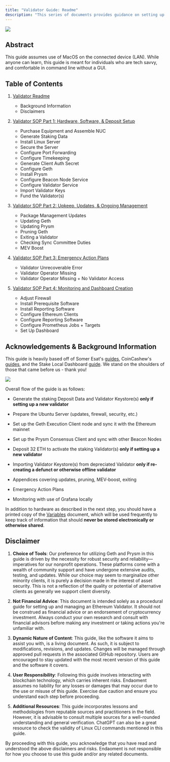 ```yaml
---
title: "Validator Guide: Readme"
description: "This series of documents provides guidance on setting up and managing an Ethereum Validator (including updating, pruning, etc.). Additionally, emergency protocols are provided in the case of an unrecoverable error on the node or the manager of a validator disappears (but the validator can be accessed)."
---
```


<Frame caption="Praise Leslie">
  <img src="/images/leslie.png" />
</Frame>

## Abstract

This guide assumes use of MacOS on the connected device (LAN). While anyone can learn, this guide is meant for individuals who are tech savvy, and comfortable in command line without a GUI.

## Table of Contents

1. [Validator Readme](/validators/introduction)  
   * Background Information  
   * Disclaimers

2. [Validator SOP Part 1: Hardware, Software, & Deposit Setup](/validators/validator-sop-part1-setup)  
   * Purchase Equipment and Assemble NUC  
   * Generate Staking Data  
   * Install Linux Server  
   * Secure the Server  
   * Configure Port Forwarding  
   * Configure Timekeeping  
   * Generate Client Auth Secret  
   * Configure Geth  
   * Install Prysm  
   * Configure Beacon Node Service  
   * Configure Validator Service  
   * Import Validator Keys  
   * Fund the Validator(s)

3. [Validator SOP Part 2: Upkeep, Updates, & Ongoing Management](/validators/validator-sop-part2-upkeep)  
   * Package Management Updates  
   * Updating Geth  
   * Updating Prysm  
   * Pruning Geth  
   * Exiting a Validator  
   * Checking Sync Committee Duties  
   * MEV Boost

4. [Validator SOP Part 3: Emergency Action Plans](/validators/validator-sop-part3-emergency)  
   * Validator Unrecoverable Error  
   * Validator Operator Missing  
   * Validator Operator Missing + No Validator Access

5. [Validator SOP Part 4: Monitoring and Dashboard Creation](/validators/validator-sop-part4-monitoring)  
   * Adjust Firewall  
   * Install Prerequisite Software  
   * Install Reporting Software  
   * Configure Ethereum Clients  
   * Configure Reporting Software  
   * Configure Prometheus Jobs + Targets  
   * Set Up Dashboard

## Acknowledgements & Background Information

This guide is heavily based off of Somer Esat's [guides](https://someresat.medium.com), CoinCashew's [guides](https://www.google.com/url?sa=t&rct=j&q=&esrc=s&source=web&cd=&ved=2ahUKEwjxvYzFvZmCAxWhD1kFHcQiAH0QFnoECBQQAQ&url=https%3A%2F%2Fwww.coincashew.com%2Fcoins%2Foverview-eth%2Fguide-or-how-to-setup-a-validator-on-eth2-mainnet&usg=AOvVaw1dMCm5BKdKm5z7JoK1TDtD&opi=89978449), and the Stake Local Dashboard [guide](https://docs.stakelocal.io). We stand on the shoulders of those that came before us - thank you!

![](/images/flow.png)

Overall flow of the guide is as follows:

* Generate the staking Deposit Data and Validator Keystore(s) **only if setting up a new validator**

* Prepare the Ubuntu Server (updates, firewall, security, etc.)

* Set up the Geth Execution Client node and sync it with the Ethereum mainnet

* Set up the Prysm Consensus Client and sync with other Beacon Nodes

* Deposit 32 ETH to activate the staking Validator(s) **only if setting up a new validator**

* Importing Validator Keystore(s) from depreciated Validator **only if re-creating a defunct or otherwise offline validator**

* Appendices covering updates, pruning, MEV-boost, exiting

* Emergency Action Plans

* Monitoring with use of Grafana locally

In addition to hardware as described in the next step, you should have a printed copy of the [Variables](https://github.com/endaoment/endaoment-validator/blob/main/.imgs/variables.xlsx) document, which will be used frequently to keep track of information that should **never be stored electronically or otherwise shared**.

## Disclaimer

1. **Choice of Tools**: Our preference for utilizing Geth and Prysm in this guide is driven by the necessity for robust security and reliability—imperatives for our nonprofit operations. These platforms come with a wealth of community support and have undergone extensive audits, testing, and updates. While our choice may seem to marginalize other minority clients, it is purely a decision made in the interest of asset security. This is not a reflection of the quality or potential of alternative clients as generally we support client diversity.

2. **Not Financial Advice**: This document is intended solely as a procedural guide for setting up and managing an Ethereum Validator. It should not be construed as financial advice or an endorsement of cryptocurrency investment. Always conduct your own research and consult with financial advisors before making any investment or taking actions you're unfamiliar with.

3. **Dynamic Nature of Content**: This guide, like the software it aims to assist you with, is a living document. As such, it is subject to modifications, revisions, and updates. Changes will be managed through approved pull requests in the associated GitHub repository. Users are encouraged to stay updated with the most recent version of this guide and the software it covers.

4. **User Responsibility**: Following this guide involves interacting with blockchain technology, which carries inherent risks. Endaoment assumes no liability for any losses or damages that may occur due to the use or misuse of this guide. Exercise due caution and ensure you understand each step before proceeding.

5. **Additional Resources**: This guide incorporates lessons and methodologies from reputable sources and practitioners in the field. However, it is advisable to consult multiple sources for a well-rounded understanding and general verification. ChatGPT can also be a great resource to check the validity of Linux CLI commands mentioned in this guide.

By proceeding with this guide, you acknowledge that you have read and understood the above disclaimers and risks. Endaoment is not responsible for how you choose to use this guide and/or any related documents.